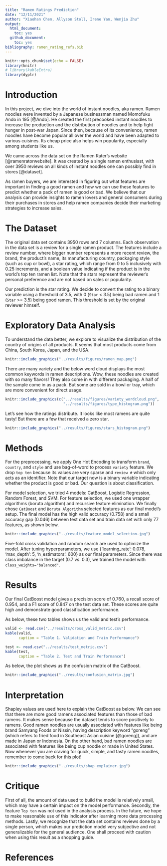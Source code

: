 ```yaml
---
title: "Ramen Ratings Prediction"
date: "12/11/2021"
author: "Xiaohan Chen, Allyson Stoll, Irene Yan, Wenjia Zhu" 
output:
  html_document:
    toc: yes
  github_document:
    toc: yes
bibliography: ramen_rating_refs.bib
---
```


```r
knitr::opts_chunk$set(echo = FALSE)
library(knitr)
# library(kableExtra)
library(dyplr)
```


# Introduction

In this project, we dive into the world of instant noodles, aka ramen. Ramen noodles were invented by a Japanese businessman named Momofuku Ando in 195 [@Ando]. He created the first precooked instant noodles to increase the production and the distribution of noodles and to help fight hunger in post-war Japan. Since then, because of its convenience, ramen noodles have become popular all over the world and have been adapted to various cuisines. Its cheap price also helps win popularity, especially among students like us.

We came across the data set on the Ramen Rater's website [@ramenratorwebsite]. It was created by a single ramen enthusiast, with over 3950 reviews on all kinds of instant noodles one can possibly find in stores [@dataset].

As ramen buyers, we are interested in figuring out what features are important in finding a good ramen and how we can use these features to predict whether a pack of ramen is good or bad. We believe that our analysis can provide insights to ramen lovers and general consumers during their purchases in stores and help ramen companies decide their marketing strategies to increase sales.

# The Dataset

The original data set contains 3950 rows and 7 columns. Each observation in the data set is a review for a single ramen product. The features include a review number, where bigger number represents a more recent review, the brand, the product's name, its manufacturing country, packaging style (such as cup or bowl), a star rating, which range from 0 to 5 inclusively with 0.25 increments, and a boolean value indicating if the product is in the world's top ten ramen list. Note that the stars represent the reviewer's personal preference and are not based on sales or popularity. 

Our prediction is the star rating. We decide to convert the rating to a binary variable using a threshold of 3.5, with 0 (`Star` < 3.5) being bad ramen and 1 (`Star` >= 3.5) being good ramen. This threshold is set by the original reviewer himself.

# Exploratory Data Analysis

To understand the data better, we explore to visualize the distribution of the country of origins of all products. It seems that most products come from China, South Korea, Japan, and the USA.

```r
knitr::include_graphics("../results/figures/ramen_map.png")
```

There are many variety and the below word cloud displays the most common keywords in ramen descriptions. Wow, these noodles are created with so many flavors! They also come in with different packaging. A half of the sample come in as a pack. But some are sold in a bowl or tray, which are more convenient for direct usage.

```r
knitr::include_graphics(c("../results/figures/variety_wordcloud.png",
                          "../results/figures/type_histogram.png"))
```

Let's see how the ratings distribute. It looks like most ramens are quite tasty! But there are a few that received a zero star.

```r
knitr::include_graphics("../results/figures/stars_histogram.png")
```

# Methods

For the preprocessing, we apply One Hot Encoding to transform  `brand`, `country`, and `style` and use bag-of-word to process `variety` feature. We drop `top ten` because its values are very sparse and `review #` which only acts as an identifier. Note that our target now is a binary variable indicating whether the product is good or bad. Our question is about classification.

For model selection, we tried 4 models: CatBoost, Logistic Regression, Random Forest, and SVM. For feature selection, we used one wrapper algorithms (boruta algorithm) and recursive feature elimination. We finally chose `CatBoost` and `Boruta Algorithm` selected features as our final model's setup. The final model has the high valid accuracy (0.758) and a small accuracy gap (0.046) between test data set and train data set with only 77 features, as shown below.

```r
knitr::include_graphics("../results/feature_model_selection.jpg")
```

Five-fold cross validation and random search are used to optimize the model. After tuning hyperparameters, we use {'learning_rate': 0.078, 'max_depth': 5, 'n_estimators': 600} as our final parameters. Since there was class imbalance in the target (0.7 vs. 0.3), we trained the model with `class_weights="balanced"`.


# Results

Our final CatBoost model gives a precision score of 0.760, a recall score of 0.954, and a F1 score of 0.847 on the test data set. These scores are quite high and demonstrate good classification performance.

As below, these two tables shows us the valid and test's performance.

```r
valid <- read.csv("../results/cross_valid_metric.csv")
kable(valid,
      caption = "Table 1. Validation and Train Performance") 
```

```r
test <- read.csv("../results/test_metric.csv")
kable(test,
      caption = "Table 2. Test and Train Performance") 
```

As below, the plot shows us the confusion matrix of the CatBoost.

```r
knitr::include_graphics("../results/confusion_matrix.jpg")
```

# Interpretation

Shapley values are used here to explain the CatBoost as below. We can see that there are more good ramens associated features than those of bad ramens. It makes sense because the dataset tends to score positively to ramens. Good ramen noodles are usually associated with features like being brand Samyang Foods or Nissin, having description keyword "goreng" (which refers to fried food in Southeast Asian cuisine [@goreng]), and are made in Japan or Indonesia. On the other hand, bad ramen noodles are associated with features like being cup noodle or made in United States. Now whenever you are craving for quick, simple, and tasty ramen noodles, remember to come back for this plot!

```r
knitr::include_graphics("../results/shap_explainer.jpg")
```


# Critique

First of all, the amount of data used to build the model is relatively small, which may have a certain impact on the model performance. Secondly, the feature `Top ten` was not used in the analysis process. In the future, we hope to make reasonable use of this indicator after learning more data processing methods. Lastly, we recognize that the data set contains reviews done by a single person, which makes our prediction model very subjective and not generalizable for the general audience. One shall proceed with caution when using this result as a shopping guide.

# References
